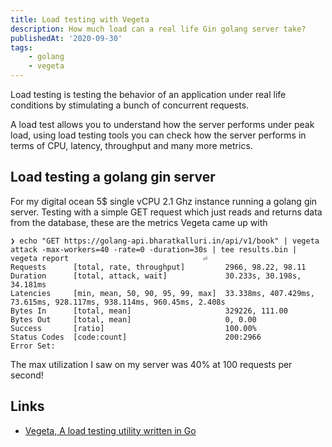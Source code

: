 ```yaml
---
title: Load testing with Vegeta
description: How much load can a real life Gin golang server take?
publishedAt: '2020-09-30'
tags:
    - golang
    - vegeta
---
```


Load testing is testing the behavior of an application under real life conditions by stimulating a bunch of
concurrent requests.

A load test allows you to understand how the server performs under peak load, using load testing tools you can
check how the server performs in terms of CPU, latency, throughput and many more metrics.

## Load testing a golang gin server

For my digital ocean 5$ single vCPU 2.1 Ghz instance running a golang gin server. Testing with a simple
GET request which just reads and returns data from the database, these are the metrics Vegeta came up with

```
❯ echo "GET https://golang-api.bharatkalluri.in/api/v1/book" | vegeta attack -max-workers=40 -rate=0 -duration=30s | tee results.bin | vegeta report                              ⏎
Requests      [total, rate, throughput]         2966, 98.22, 98.11
Duration      [total, attack, wait]             30.233s, 30.198s, 34.181ms
Latencies     [min, mean, 50, 90, 95, 99, max]  33.338ms, 407.429ms, 73.615ms, 928.117ms, 938.114ms, 960.45ms, 2.408s
Bytes In      [total, mean]                     329226, 111.00
Bytes Out     [total, mean]                     0, 0.00
Success       [ratio]                           100.00%
Status Codes  [code:count]                      200:2966
Error Set:
```

The max utilization I saw on my server was 40% at 100 requests per second!

## Links

-   [Vegeta, A load testing utility written in Go](https://github.com/tsenart/vegeta)
